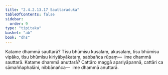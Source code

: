 ```yaml
---
title: "2.4.2.13.17 Sauttaraduka"
tableOfContents: false
sidebar:
  order: 9
type: "tipitaka"
basket: "ab"
book: "dhs"
---
```



<DynamicBreadcrumb />

<Division number="1613" book="dhs">

<Paragraph number="2324" book="dhs">
Katame dhammā sauttarā? Tīsu bhūmīsu kusalaṃ, akusalaṃ, tīsu bhūmīsu vipāko, tīsu bhūmīsu kiriyābyākataṃ, sabbañca rūpaṃ—  ime dhammā sauttarā.
</Paragraph>

</Division>
<Division number="1614" book="dhs">

<Paragraph number="2325" book="dhs">
Katame dhammā anuttarā? Cattāro maggā apariyāpannā, cattāri ca sāmaññaphalāni, nibbānañca—  ime dhammā anuttarā.
</Paragraph>
</Division>